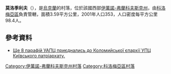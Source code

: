 {{coord|48|41|0|N|24|51|33|E|scale:30000|display=title}}

'''莫洛季利夫'''（{{lang-uk|Молодилів}}），是[[烏克蘭|烏克蘭]]的村落，位於該國西部[[伊萬諾-弗蘭科夫斯克州|伊萬諾-弗蘭科夫斯克州]]，由[[科洛梅亞區|科洛梅亞區]]負責管轄，面積3.59平方公里，2001年人口353，人口密度每平方公里98.4人。

==參考資料==
*[http://vikna.if.ua/news/category/if/2016/08/03/58192/view Ще 8 парафій УАПЦ приєднались до Коломийської єпархії УПЦ Київського патріархату.]

{{DEFAULTSORT:Молодилів}}
[[Category:伊萬諾-弗蘭科夫斯克州村落|Category:伊萬諾-弗蘭科夫斯克州村落]]
[[Category:科洛梅亞區村落|Category:科洛梅亞區村落]]


{{IvanoFrankivsk-geo-stub}}